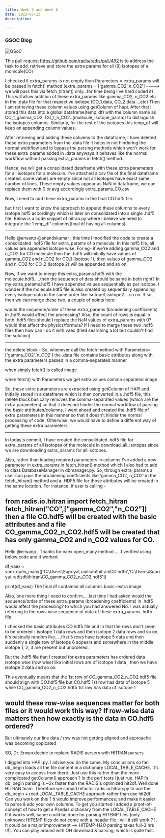 ```yaml
---
title: Week 5 and Week 6
date: 2022-07-23
description: 

---
```


### GSOC Blog 

![GSoC](./GSoC.png)

This pull request https://github.com/radis/radis/pull/492 is to address the task to add, retrieve and store the extra params for all (9) isotopes of a molecule(CO)

I checked if extra_params is not empty then Parameters = extra_params will be passed in fetch() method
(extra_params = ['gamma_CO2',n_CO2'] ----> we will pass this via fetch_hitran() only...for time being I've hard coded it)
This will allow addition of these extra_params like gamma_CO2, n_CO2 etc in the .data file for that respective isotope (CO_1.data, CO_2.data....etc)
Then I am retrieving these column values using getColumn of hapi.
After that I stored this data into a global dataframe(temp_df) with the column name as CO_1_gamma_CO2, CO_1_n_CO2..(molecule_isotope_param) to distinguish the isotopes columns.
Similarly, for the rest of the isotopes this temp_df will keep on appending column values.

After retrieving and adding these columns to the dataframe, I have deleted these extra parameters from the .data file
It helps in not hindering the normal workflow and to bypass the parsing methods which won't work for these extra_params added in .data anyways.It behaves like the normal workflow without passing extra_params in fetch() method.

Hence, we will get a consolidated dataframe with these extra parameters for all
isotopes for a molecule. I've attached a csv file of the final dataframe created.
some values are empty since not all isotopes have exact same number of lines,
These empty values appear as NaN in dataframe, we can replace them with 0 or avg accordingly
extra_params_CO.csv

Now, I need to add these extra_params in the final CO.hdf5 file.

but first I want to know the approach to append these columns to every isotope hdf5 accordingly which is later on consolidated into a single .hdf5 file.
Below is a code snippet of hitran.py where I believe we need to integrate the 'temp_df' columns(final df having all columns)

---------------
Hello @erwanp @anandxkumar ,
this time I modified the code to create a consolidated .hdf5 file for extra_params of a molecule. In this hdf5 file, all values are appended isotope wise. For eg- if we're adding gamma_CO2 and n_CO2 for CO molecule then the .hdf5 will initially have values of gamma_CO2 and n_CO2 for CO_1 (isotope 1), then values of gamma_CO2 and n_CO2 for CO_2 (isotope 2) will be appended and so on.

Now, if we want to merge this extra_params.hdf5 with the molecule.hdf5.....then the sequence of data should be same in both right? In my extra_params.hdf5 I have appended values sequentially as per isotope. I wonder if the molecule.hdf5 file is also created by sequentially appending every isotope data in the same order like isotope1,isotope2....so on.
If so, then we can merge these two.
a couple of points here:

would the sequence/order of these extra_params (broadening coefficients) in .hdf5 would affect the processing?
Also, the count of rows is equal in both .hdf5 files
should I replace the NaN values of extra_params with 0? would that affect the physics/formula?
If I need to merge these two .hdf5 files then how can I do it with vaex (tried searching a lot but couldn't find the solution)

-------------------------

the delete block -
So, whenever call the fetch method with Parameters= ['gamma_CO2','n_CO2'] the .data file contains basic attributes along with the extra parameters passed in a comma-separated manner

when simply fetch() is called
image

when fetch() with Parameters we get extra values comma separated
image

So, these extra parameters are extracted using getColumn of HAPI and initially stored in a dataframe which is then converted in a .hdf5 file, this delete block basically removes the comma-separated values (which are the extra parameters) so that it does not hinder the normal workflow of parsing the basic attributes/columns.
I went ahead and created the .hdf5 file of extra parameters in this manner so that it doesn't hinder the normal processing of code. Otherwise, we would have to define a different way of getting these extra parameters

-----------------
In today's commit, I have created the consolidated .hdf5 file for extra_params of all isotopes of the molecule in download_all_isotopes since we are downloading extra_params for all isotopes.

Also, rather than loading required parameters in columns
I've added a new parameter in extra_params in fetch_hitran() method which I also had to add to class DatabaseManager in dbmanager.py.
So, through extra_params a user can pass the broadening coefficients like 'gamma_CO2, n_CO2' in the fetch_hitran() method and a .HDF5 file for those attributes will be created in the same location.
For instance,
if user is calling -

from radis.io.hitran import fetch_hitran
fetch_hitran("CO",["gamma_CO2","n_CO2"])
then a file CO.hdf5 will be created with the basic attributes and a file CO_gamma_CO2_n_CO2.hdf5 will be created that has only gamma_CO2 and n_CO2 values for CO.
-----------------------------

Hello @erwanp ,
Thanks for vaex.open_many method .....I verified using below code and it worked.


df_vaex = vaex.open_many(['C:\\Users\\Supriya\\.radisdb\\hitran\\CO.hdf5','C:\\Users\\Supriya\\.radisdb\\hitran\\CO_gamma_CO2_n_CO2.hdf5'])

print(df_vaex)
The final df contained all columns basic+extra
image

Also, one more thing I need to confirm.....last time I had asked would the sequence/order of these extra_params (broadening coefficients) in .hdf5 would affect the processing? to which you had answered No.
I was actually referring to the rows wise sequence of data of these extra_params .hdf5 file.

I checked the basic attributes CO.hdf5 file and in that the rows don't seem to be ordered - isotope 1 data rows and then isotope 2 data rows and so on, it's basically random like.....first 5 rows have isotope 5 data and then suddenly a single row of isotope 6 appears and somewhere in the middle isotope 1, 2, 3 are present but unordered.

But the .hdf5 file that I created for extra parameters has ordered data isotope wise (row wise) like initial rows are of isotope 1 data , then we have isotope 2 data and so on.

This eventually means that the 1st row of CO_gamma_CO2_n_CO2.hdf5 file should align with CO.hdf5 file
but CO.hdf5 1st row has data of isotope 5 while CO_gamma_CO2_n_CO2.hdf5 1st row has data of isotope 1

would these row-wise sequences matter for both files or it would work this way?
If row-wise data matters then how exactly is the data in CO.hdf5 ordered?
-------------------------

But ultimately our line data / row was not getting aligned and approache was becoming copicated

SO, Dr. Erwan decide to replace RADIS parsers with HITRAN parsers

I digged into HAPI.py.  I advise you do the same.  My conclusions so far:
db_begin loads all the file content in a dictionary LOCAL_TABLE_CACHE. It's very easy to access from there. Just use this rather than the more complicated getColumn() approach ?
In the perf tests i just run, HAPI's db_begin parsing is ~3x faster than the RADIS's optimized hit2df.  Well done HITRAN team.
Therefore we should refactor radis.io.hitran.py to use the db_begin + read LOCAL_TABLE_CACHE approach rather than use hit2df.  Can you work on this ? It would improve performances; and make it easier to parse & add your own columns.    To get you started I added a proof-of-concept of how to get a Pandas dictionary from the LOCAL_TABLE_CACHE
If it works well, same could be done for parsing HITEMP files (only unknown: HITEMP files do not come with a .header file ; will it still work ? ). It could be a major improvement --> HITEMP-H2O parsing takes full-3 hrs (!!).  You can play around with OH download & parsing; which is quite fast.